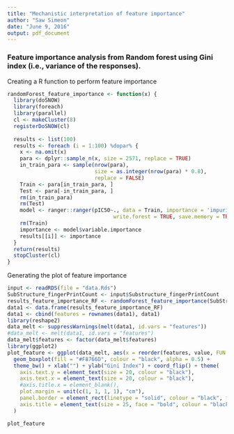 ```yaml
---
title: "Mechanistic interpretation of feature importance"
author: "Saw Simeon"
date: "June 9, 2016"
output: pdf_document
---
```


### Feature importance analysis from Random forest using Gini index (i.e., variance of the responses).

Creating a R function to perform feature importance
```r
randomForest_feature_importance <- function(x) {
  library(doSNOW)
  library(foreach)
  library(parallel)
  cl <- makeCluster(8)
  registerDoSNOW(cl)
  
  results <- list(100)
  results <- foreach (i = 1:100) %dopar% {
    x <- na.omit(x)
    para <- dplyr::sample_n(x, size = 2571, replace = TRUE)
    in_train_para <- sample(nrow(para),
                            size = as.integer(nrow(para) * 0.8),
                            replace = FALSE)
    Train <- para[in_train_para, ]
    Test <- para[-in_train_para, ]
    rm(in_train_para)
    rm(Test)
    model <- ranger::ranger(pIC50~., data = Train, importance = 'impurity',
                                  write.forest = TRUE, save.memory = TRUE)
    rm(Train)
    importance <- model$variable.importance
    results[[i]] <- importance
  }
  return(results)
  stopCluster(cl)
}

```

Generating the plot of feature importance

```r
input <- readRDS(file = "data.Rds")
SubStructure_fingerPrintCount <- input$Substructure_fingerPrintCount
results_feature_importance_RF <- randomForest_feature_importance(SubStructure_fingerPrintCount)
data1 <- data.frame(results_feature_importance_RF)
data1 <- cbind(features = rownames(data1), data1)
library(reshape2)
data_melt <- suppressWarnings(melt(data1, id.vars = "features"))
#data_melt <- melt(data1, id.vars = "features")
data_melt$features <- factor(data_melt$features)
library(ggplot2)
plot_feature <- ggplot(data_melt, aes(x = reorder(features, value, FUN = median), y = value)) +
  geom_boxplot(fill = "#F8766D", colour = "black", alpha = 0.5) +
  theme_bw() + xlab("") + ylab("Gini Index") + coord_flip() + theme(
    axis.text.y = element_text(size = 20, colour = "black"),
    axis.text.x = element_text(size = 20, colour = "black"),
    #axis.title.x = element_blank(),
    plot.margin = unit(c(1, 1, 1, 1), "cm"),
    panel.border = element_rect(linetype = "solid", colour = "black", fill = NA, size = 1),
    axis.title = element_text(size = 25, face = "bold", colour = "black")
  )

plot_feature
```

